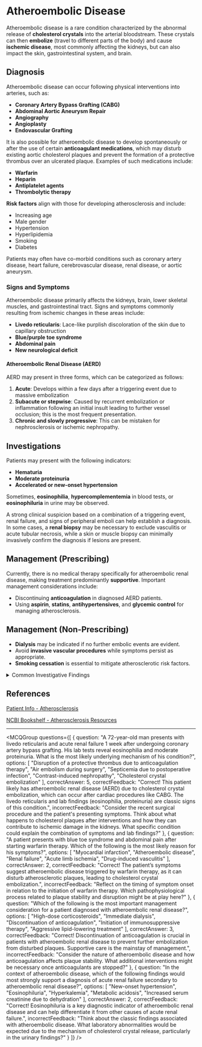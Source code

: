 
# Atheroembolic Disease

Atheroembolic disease is a rare condition characterized by the abnormal release of **cholesterol crystals** into the arterial bloodstream. These crystals can then **embolize** (travel to different parts of the body) and cause **ischemic disease**, most commonly affecting the kidneys, but can also impact the skin, gastrointestinal system, and brain.

## Diagnosis

Atheroembolic disease can occur following physical interventions into arteries, such as:

- **Coronary Artery Bypass Grafting (CABG)**
- **Abdominal Aortic Aneurysm Repair**
- **Angiography**
- **Angioplasty**
- **Endovascular Grafting**

It is also possible for atheroembolic disease to develop spontaneously or after the use of certain **anticoagulant medications**, which may disturb existing aortic cholesterol plaques and prevent the formation of a protective thrombus over an ulcerated plaque. Examples of such medications include:

- **Warfarin**
- **Heparin**
- **Antiplatelet agents**
- **Thrombolytic therapy**

**Risk factors** align with those for developing atherosclerosis and include:

- Increasing age
- Male gender
- Hypertension
- Hyperlipidemia
- Smoking
- Diabetes

Patients may often have co-morbid conditions such as coronary artery disease, heart failure, cerebrovascular disease, renal disease, or aortic aneurysm.

### Signs and Symptoms

Atheroembolic disease primarily affects the kidneys, brain, lower skeletal muscles, and gastrointestinal tract. Signs and symptoms commonly resulting from ischemic changes in these areas include:

- **Livedo reticularis**: Lace-like purplish discoloration of the skin due to capillary obstruction
- **Blue/purple toe syndrome**
- **Abdominal pain**
- **New neurological deficit**

#### Atheroembolic Renal Disease (AERD)

AERD may present in three forms, which can be categorized as follows:

1. **Acute**: Develops within a few days after a triggering event due to massive embolization
2. **Subacute or stepwise**: Caused by recurrent embolization or inflammation following an initial insult leading to further vessel occlusion; this is the most frequent presentation.
3. **Chronic and slowly progressive**: This can be mistaken for nephrosclerosis or ischemic nephropathy.

## Investigations

Patients may present with the following indicators:

- **Hematuria**
- **Moderate proteinuria**
- **Accelerated or new-onset hypertension**

Sometimes, **eosinophilia**, **hypercomplementemia** in blood tests, or **eosinophiluria** in urine may be observed.

A strong clinical suspicion based on a combination of a triggering event, renal failure, and signs of peripheral emboli can help establish a diagnosis. In some cases, a **renal biopsy** may be necessary to exclude vasculitis or acute tubular necrosis, while a skin or muscle biopsy can minimally invasively confirm the diagnosis if lesions are present.

## Management (Prescribing)

Currently, there is no medical therapy specifically for atheroembolic renal disease, making treatment predominantly **supportive**. Important management considerations include:

- Discontinuing **anticoagulation** in diagnosed AERD patients.
- Using **aspirin**, **statins**, **antihypertensives**, and **glycemic control** for managing atherosclerosis.

## Management (Non-Prescribing)

- **Dialysis** may be indicated if no further embolic events are evident.
- Avoid **invasive vascular procedures** while symptoms persist as appropriate.
- **Smoking cessation** is essential to mitigate atherosclerotic risk factors.

<details>
<summary>Common Investigative Findings</summary>

| Finding                   | Description                                      |
|--------------------------|--------------------------------------------------|
| Hematuria                | Presence of blood in urine                        |
| Moderate Proteinuria      | Increased protein levels in urine                 |
| Eosinophilia              | Elevated eosinophil count in blood                |
| Hypercomplementemia       | Increased levels of complement proteins in blood  |
| Eosinophiluria            | Presence of eosinophils in urine                 |

</details>

## References

[Patient Info - Atherosclerosis](https://patient.info/doctor/atherosclerosis)

[NCBI Bookshelf - Atherosclerosis Resources](https://www.ncbi.nlm.nih.gov/books/NBK482417/)

---

<MCQGroup questions={[
  {
    question: "A 72-year-old man presents with livedo reticularis and acute renal failure 1 week after undergoing coronary artery bypass grafting. His lab tests reveal eosinophilia and moderate proteinuria. What is the most likely underlying mechanism of his condition?",
    options: [
      "Disruption of a protective thrombus due to anticoagulation therapy",
      "Air embolism during surgery",
      "Septicemia due to postoperative infection",
      "Contrast-induced nephropathy",
      "Cholesterol crystal embolization"
    ],
    correctAnswer: 5,
    correctFeedback: "Correct! This patient likely has atheroembolic renal disease (AERD) due to cholesterol crystal embolization, which can occur after cardiac procedures like CABG. The livedo reticularis and lab findings (eosinophilia, proteinuria) are classic signs of this condition.",
    incorrectFeedback: "Consider the recent surgical procedure and the patient's presenting symptoms. Think about what happens to cholesterol plaques after interventions and how they can contribute to ischemic damage in the kidneys. What specific condition could explain the combination of symptoms and lab findings?"
  },
  {
    question: "A patient presents with blue toe syndrome and abdominal pain after starting warfarin therapy. Which of the following is the most likely reason for his symptoms?",
    options: [
      "Myocardial infarction",
      "Atheroembolic disease",
      "Renal failure",
      "Acute limb ischemia",
      "Drug-induced vasculitis"
    ],
    correctAnswer: 2,
    correctFeedback: "Correct! The patient’s symptoms suggest atheroembolic disease triggered by warfarin therapy, as it can disturb atherosclerotic plaques, leading to cholesterol crystal embolization.",
    incorrectFeedback: "Reflect on the timing of symptom onset in relation to the initiation of warfarin therapy. Which pathophysiological process related to plaque stability and disruption might be at play here?"
  },
  {
    question: "Which of the following is the most important management consideration for a patient diagnosed with atheroembolic renal disease?",
    options: [
      "High-dose corticosteroids",
      "Immediate dialysis",
      "Discontinuation of anticoagulation",
      "Initiation of immunosuppressive therapy",
      "Aggressive lipid-lowering treatment"
    ],
    correctAnswer: 3,
    correctFeedback: "Correct! Discontinuation of anticoagulation is crucial in patients with atheroembolic renal disease to prevent further embolization from disturbed plaques. Supportive care is the mainstay of management.",
    incorrectFeedback: "Consider the nature of atheroembolic disease and how anticoagulation affects plaque stability. What additional interventions might be necessary once anticoagulants are stopped?"
  },
  {
    question: "In the context of atheroembolic disease, which of the following findings would most strongly support a diagnosis of acute renal failure secondary to atheroembolic renal disease?",
    options: [
      "New-onset hypertension",
      "Eosinophiluria",
      "Hyperkalemia",
      "Metabolic acidosis",
      "Increased serum creatinine due to dehydration"
    ],
    correctAnswer: 2,
    correctFeedback: "Correct! Eosinophiluria is a key diagnostic indicator of atheroembolic renal disease and can help differentiate it from other causes of acute renal failure.",
    incorrectFeedback: "Think about the classic findings associated with atheroembolic disease. What laboratory abnormalities would be expected due to the mechanism of cholesterol crystal release, particularly in the urinary findings?"
  }
]} />